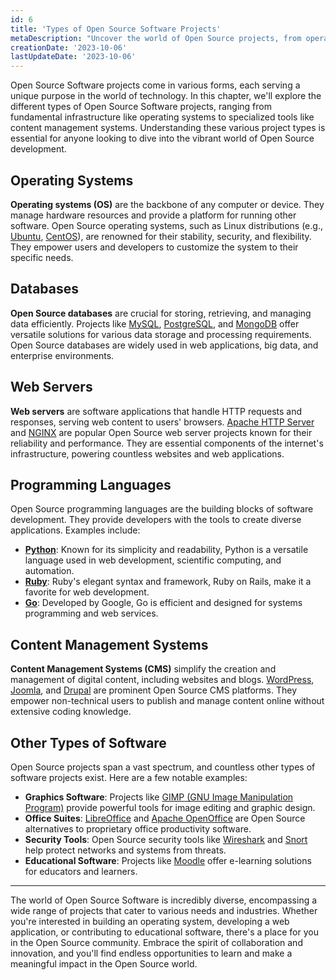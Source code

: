 ```yaml
---
id: 6
title: 'Types of Open Source Software Projects'
metaDescription: "Uncover the world of Open Source projects, from operating systems to content management systems. Explore the diverse landscape of Open Source Software development."
creationDate: '2023-10-06'
lastUpdateDate: '2023-10-06'
---
```


<p class="lead">Open Source Software projects come in various forms, each serving a unique purpose in the world of technology. In this chapter, we'll explore the different types of Open Source Software projects, ranging from fundamental infrastructure like operating systems to specialized tools like content management systems. Understanding these various project types is essential for anyone looking to dive into the vibrant world of Open Source development.</p>

## Operating Systems

**Operating systems (OS)** are the backbone of any computer or device. They manage hardware resources and provide a platform for running other software. Open Source operating systems, such as Linux distributions (e.g., <a href="https://ubuntu.com/" target="_blank" rel="noopener">Ubuntu</a>, <a href="https://centos.org" target="_blank" rel="noopener">CentOS</a>), are renowned for their stability, security, and flexibility. They empower users and developers to customize the system to their specific needs.

## Databases

**Open Source databases** are crucial for storing, retrieving, and managing data efficiently. Projects like <a href="https://mysql.com/" target="_blank" rel="noopener">MySQL</a>, <a href="https://postgresql.org" target="_blank" rel="noopener">PostgreSQL</a>, and <a href="https://mongodb.com" target="_blank" rel="noopener">MongoDB</a> offer versatile solutions for various data storage and processing requirements. Open Source databases are widely used in web applications, big data, and enterprise environments.

## Web Servers

**Web servers** are software applications that handle HTTP requests and responses, serving web content to users' browsers. <a href="https://httpd.apache.org/" target="_blank" rel="noopener">Apache HTTP Server</a> and <a href="https://nginx.com/" target="_blank" rel="noopener">NGINX</a> are popular Open Source web server projects known for their reliability and performance. They are essential components of the internet's infrastructure, powering countless websites and web applications.

## Programming Languages

Open Source programming languages are the building blocks of software development. They provide developers with the tools to create diverse applications. Examples include:

- **<a href="https://www.python.org/" target="_blank" rel="noopener">Python</a>**: Known for its simplicity and readability, Python is a versatile language used in web development, scientific computing, and automation.
- **<a href="https://ruby-lang.org" target="_blank" rel="noopener">Ruby</a>**: Ruby's elegant syntax and framework, Ruby on Rails, make it a favorite for web development.
- **<a href="https://go.dev/" target="_blank" rel="noopener">Go</a>**: Developed by Google, Go is efficient and designed for systems programming and web services.

## Content Management Systems

**Content Management Systems (CMS)** simplify the creation and management of digital content, including websites and blogs. <a href="https://wordpress.org/" target="_blank" rel="noopener">WordPress</a>, <a href="https://joomla.org/" target="_blank" rel="noopener">Joomla</a>, and <a href="https://drupal.org/" target="_blank" rel="noopener">Drupal</a> are prominent Open Source CMS platforms. They empower non-technical users to publish and manage content online without extensive coding knowledge.

## Other Types of Software

Open Source projects span a vast spectrum, and countless other types of software projects exist. Here are a few notable examples:

- **Graphics Software**: Projects like <a href="https://gimp.org" target="_blank" rel="noopener">GIMP (GNU Image Manipulation Program)</a> provide powerful tools for image editing and graphic design.
- **Office Suites**: <a href="https://libreoffice.org" target="_blank" rel="noopener">LibreOffice</a> and <a href="https://openoffice.org"  target="_blank" rel="noopener">Apache OpenOffice</a> are Open Source alternatives to proprietary office productivity software.
- **Security Tools**: Open Source security tools like <a href="https://wireshark.org" target="_blank" rel="noopener">Wireshark</a> and <a href="https://snort.org" target="_blank" rel="noopener">Snort</a> help protect networks and systems from threats.
- **Educational Software**: Projects like <a href="https://moodle.org" target="_blank" rel="noopener">Moodle</a> offer e-learning solutions for educators and learners.

<hr/>

<p class="lead">The world of Open Source Software is incredibly diverse, encompassing a wide range of projects that cater to various needs and industries. Whether you're interested in building an operating system, developing a web application, or contributing to educational software, there's a place for you in the Open Source community. Embrace the spirit of collaboration and innovation, and you'll find endless opportunities to learn and make a meaningful impact in the Open Source world.</p>
